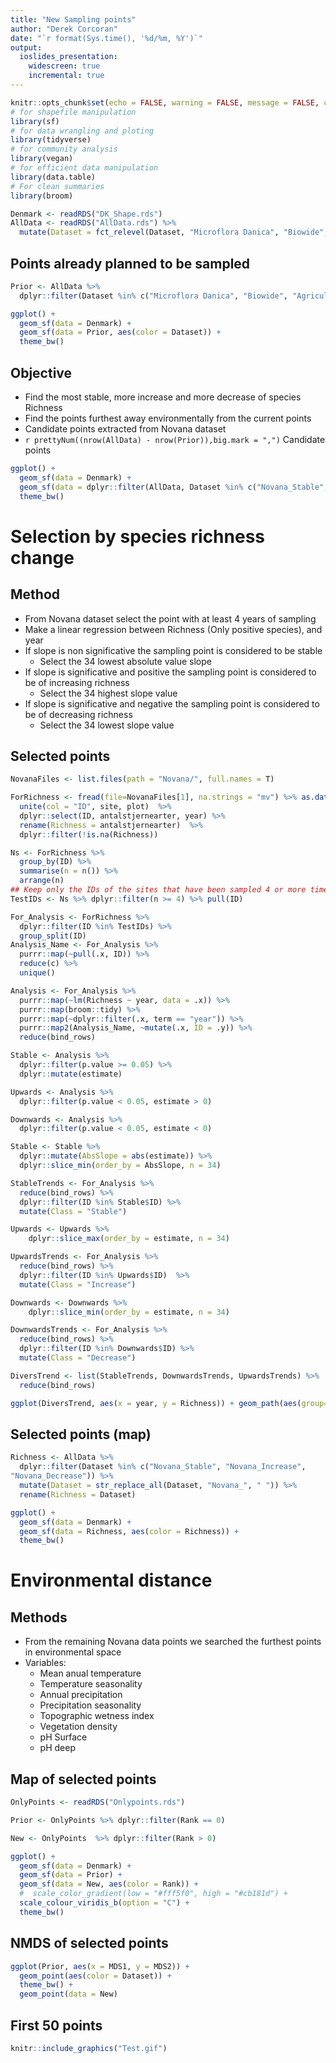 ```yaml
---
title: "New Sampling points"
author: "Derek Corcoran"
date: "`r format(Sys.time(), '%d/%m, %Y')`"
output:
  ioslides_presentation:
    widescreen: true
    incremental: true
---
```


```r
knitr::opts_chunk$set(echo = FALSE, warning = FALSE, message = FALSE, cache = TRUE, tidy = TRUE, tidy.opts= list(blank = FALSE, width.cutoff = 60), fig.align='center')
# for shapefile manipulation
library(sf)
# for data wrangling and ploting
library(tidyverse)
# for community analysis
library(vegan)
# for efficient data manipulation
library(data.table)
# For clean summaries
library(broom)
```

```r
Denmark <- readRDS("DK_Shape.rds")
AllData <- readRDS("AllData.rds") %>% 
  mutate(Dataset = fct_relevel(Dataset, "Microflora Danica", "Biowide", "Agriculture", "Novana_Stable", "Novana_Increase", "Novana_Decrease", "Novana"))
```

## Points already planned to be sampled

```r
Prior <- AllData %>% 
  dplyr::filter(Dataset %in% c("Microflora Danica", "Biowide", "Agriculture"))
```

```r
ggplot() +
  geom_sf(data = Denmark) + 
  geom_sf(data = Prior, aes(color = Dataset)) +
  theme_bw() 
```

## Objective

* Find the most stable, more increase and more decrease of species Richness
* Find the points furthest away environmentally from the current points
* Candidate points extracted from Novana dataset
* `r prettyNum((nrow(AllData) - nrow(Prior)),big.mark = ",")` Candidate points

```r
ggplot() +
  geom_sf(data = Denmark) + 
  geom_sf(data = dplyr::filter(AllData, Dataset %in% c("Novana_Stable", "Novana_Increase", "Novana_Decrease", "Novana"))) +
  theme_bw() 
```

# Selection by species richness change

## Method

* From Novana dataset select the point with at least 4 years of sampling
* Make a linear regression between Richness (Only positive species), and year
* If slope is non significative the sampling point is considered to be stable
  + Select the 34 lowest absolute value slope
* If slope is significative and positive the sampling point is considered to be of increasing richness
  + Select the 34 highest slope value
* If slope is significative and negative the sampling point is considered to be of decreasing richness
  + Select the 34 lowest slope value
  
## Selected points

```r
NovanaFiles <- list.files(path = "Novana/", full.names = T)

ForRichness <- fread(file=NovanaFiles[1], na.strings = "mv") %>% as.data.frame()  %>%
  unite(col = "ID", site, plot)  %>% 
  dplyr::select(ID, antalstjernearter, year) %>% 
  rename(Richness = antalstjernearter)  %>% 
  dplyr::filter(!is.na(Richness))

Ns <- ForRichness %>% 
  group_by(ID) %>% 
  summarise(n = n()) %>% 
  arrange(n) 
## Keep only the IDs of the sites that have been sampled 4 or more times
TestIDs <- Ns %>% dplyr::filter(n >= 4) %>% pull(ID)

For_Analysis <- ForRichness %>% 
  dplyr::filter(ID %in% TestIDs) %>% 
  group_split(ID)
Analysis_Name <- For_Analysis %>% 
  purrr::map(~pull(.x, ID)) %>% 
  reduce(c) %>% 
  unique()

Analysis <- For_Analysis %>% 
  purrr::map(~lm(Richness ~ year, data = .x)) %>% 
  purrr::map(broom::tidy) %>% 
  purrr::map(~dplyr::filter(.x, term == "year")) %>% 
  purrr::map2(Analysis_Name, ~mutate(.x, ID = .y)) %>% 
  reduce(bind_rows)

Stable <- Analysis %>% 
  dplyr::filter(p.value >= 0.05) %>% 
  dplyr::mutate(estimate)

Upwards <- Analysis %>% 
  dplyr::filter(p.value < 0.05, estimate > 0)

Downwards <- Analysis %>% 
  dplyr::filter(p.value < 0.05, estimate < 0)

Stable <- Stable %>% 
  dplyr::mutate(AbsSlope = abs(estimate)) %>% 
  dplyr::slice_min(order_by = AbsSlope, n = 34)

StableTrends <- For_Analysis %>% 
  reduce(bind_rows) %>% 
  dplyr::filter(ID %in% Stable$ID) %>% 
  mutate(Class = "Stable")

Upwards <- Upwards %>% 
    dplyr::slice_max(order_by = estimate, n = 34)

UpwardsTrends <- For_Analysis %>% 
  reduce(bind_rows) %>% 
  dplyr::filter(ID %in% Upwards$ID)  %>% 
  mutate(Class = "Increase")

Downwards <- Downwards %>% 
    dplyr::slice_min(order_by = estimate, n = 34)

DownwardsTrends <- For_Analysis %>% 
  reduce(bind_rows) %>% 
  dplyr::filter(ID %in% Downwards$ID) %>% 
  mutate(Class = "Decrease")

DiversTrend <- list(StableTrends, DownwardsTrends, UpwardsTrends) %>% 
  reduce(bind_rows)

ggplot(DiversTrend, aes(x = year, y = Richness)) + geom_path(aes(group= ID, color = ID)) + geom_point(aes(group= ID, color = ID)) + theme_bw() + theme(legend.position = "none") + facet_wrap(~Class)
```

## Selected points (map)

```r
Richness <- AllData %>% 
  dplyr::filter(Dataset %in% c("Novana_Stable", "Novana_Increase", 
"Novana_Decrease")) %>% 
  mutate(Dataset = str_replace_all(Dataset, "Novana_", " ")) %>% 
  rename(Richness = Dataset)
```

```r
ggplot() +
  geom_sf(data = Denmark) + 
  geom_sf(data = Richness, aes(color = Richness)) +
  theme_bw() 
```

# Environmental distance

## Methods

* From the remaining Novana data points we searched the furthest points in environmental space
* Variables:
  + Mean anual temperature
  + Temperature seasonality
  + Annual precipitation
  + Precipitation seasonality
  + Topographic wetness index
  + Vegetation density
  + pH Surface
  + pH deep

## Map of selected points

```r
OnlyPoints <- readRDS("Onlypoints.rds")

Prior <- OnlyPoints %>% dplyr::filter(Rank == 0)

New <- OnlyPoints  %>% dplyr::filter(Rank > 0)

ggplot() + 
  geom_sf(data = Denmark) +
  geom_sf(data = Prior) + 
  geom_sf(data = New, aes(color = Rank)) + 
  #  scale_color_gradient(low = "#fff5f0", high = "#cb181d") + 
  scale_colour_viridis_b(option = "C") +
  theme_bw()
```

## NMDS of selected points

```r
ggplot(Prior, aes(x = MDS1, y = MDS2)) +
  geom_point(aes(color = Dataset)) +
  theme_bw() +
  geom_point(data = New)
```

## First 50 points

```r
knitr::include_graphics("Test.gif")
```

